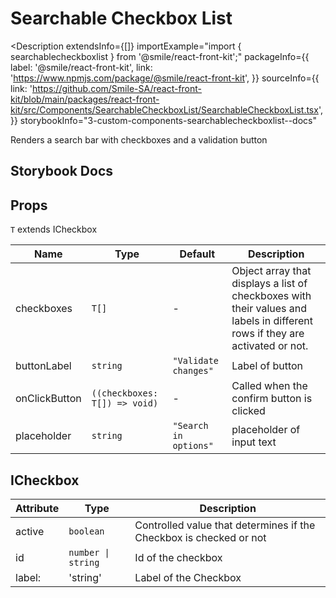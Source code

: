 # Searchable Checkbox List

<Description
  extendsInfo={[]}
  importExample="import { searchablecheckboxlist } from '@smile/react-front-kit';"
  packageInfo={{
    label: '@smile/react-front-kit',
    link: 'https://www.npmjs.com/package/@smile/react-front-kit',
  }}
  sourceInfo={{
    link: 'https://github.com/Smile-SA/react-front-kit/blob/main/packages/react-front-kit/src/Components/SearchableCheckboxList/SearchableCheckboxList.tsx',
  }}
  storybookInfo="3-custom-components-searchablecheckboxlist--docs"
>
  Renders a search bar with checkboxes and a validation button
</Description>

## Storybook Docs

<StorybookEmbed
  storyId="3-custom-components-searchablecheckboxlist--docs"
  height="820"
/>

## Props

`T` extends ICheckbox

| Name          | Type                          | Default               | Description                                                                                                                  |
| ------------- | ----------------------------- | --------------------- | ---------------------------------------------------------------------------------------------------------------------------- |
| checkboxes    | `T[]`                         | -                     | Object array that displays a list of checkboxes with their values and labels in different rows if they are activated or not. |
| buttonLabel   | `string`                      | `"Validate changes"`  | Label of button                                                                                                              |
| onClickButton | `((checkboxes: T[]) => void)` | -                     | Called when the confirm button is clicked                                                                                    |
| placeholder   | `string`                      | `"Search in options"` | placeholder of input text                                                                                                    |

## ICheckbox

| Attribute          | Type               | Description                                                        |
| ------------------ | ------------------ | ------------------------------------------------------------------ |
| active             | `boolean`          | Controlled value that determines if the Checkbox is checked or not |
| id <Required/>     | `number \| string` | Id of the checkbox                                                 |
| label: <Required/> | 'string'           | Label of the Checkbox                                              |
